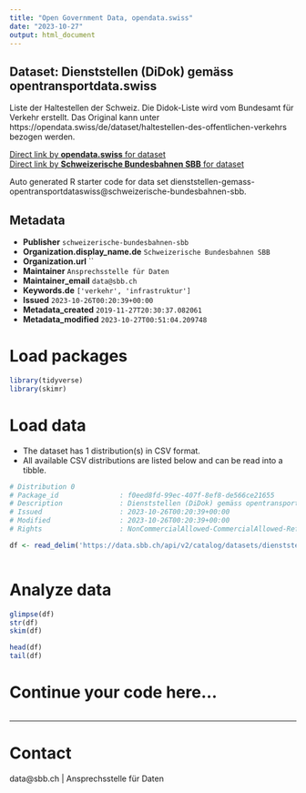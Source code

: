```yaml
---
title: "Open Government Data, opendata.swiss"
date: "2023-10-27"
output: html_document
---
```


## Dataset: Dienststellen (DiDok) gemäss opentransportdata.swiss

Liste der Haltestellen der Schweiz. Die Didok-Liste wird vom Bundesamt für Verkehr erstellt. Das Original kann unter https://opendata.swiss/de/dataset/haltestellen-des-offentlichen-verkehrs bezogen werden.

[Direct link by **opendata.swiss** for dataset](https://opendata.swiss/de/dataset/dienststellen-gemass-opentransportdata-swiss)<br>
[Direct link by **Schweizerische Bundesbahnen SBB** for dataset](https://data.sbb.ch/explore/dataset/dienststellen-gemass-opentransportdataswiss/)

Auto generated R starter code for data set dienststellen-gemass-opentransportdataswiss@schweizerische-bundesbahnen-sbb.

## Metadata

- **Publisher** `schweizerische-bundesbahnen-sbb`
- **Organization.display_name.de** `Schweizerische Bundesbahnen SBB`
- **Organization.url** ``
- **Maintainer** `Ansprechsstelle für Daten`
- **Maintainer_email** `data@sbb.ch`
- **Keywords.de** `['verkehr', 'infrastruktur']`
- **Issued** `2023-10-26T00:20:39+00:00`
- **Metadata_created** `2019-11-27T20:30:37.082061`
- **Metadata_modified** `2023-10-27T00:51:04.209748`


# Load packages

```r

library(tidyverse)
library(skimr)

```

# Load data

-   The dataset has 1 distribution(s) in CSV format.
-   All available CSV distributions are listed below and can be read into a tibble.

```r

# Distribution 0
# Package_id               : f0eed8fd-99ec-407f-8ef8-de566ce21655
# Description              : Dienststellen (DiDok) gemäss opentransportdata.swiss (csv)
# Issued                   : 2023-10-26T00:20:39+00:00
# Modified                 : 2023-10-26T00:20:39+00:00
# Rights                   : NonCommercialAllowed-CommercialAllowed-ReferenceRequired

df <- read_delim('https://data.sbb.ch/api/v2/catalog/datasets/dienststellen-gemass-opentransportdataswiss/exports/csv')



```

# Analyze data

```r

glimpse(df)
str(df)
skim(df)

head(df)
tail(df)

```

# Continue your code here...

```r

```

------------------------------------------------------------------------

# Contact

data@sbb.ch | Ansprechsstelle für Daten

